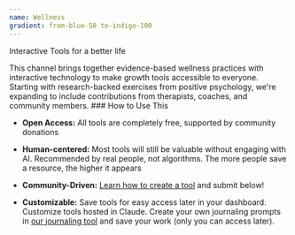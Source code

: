 ```yaml
---
name: Wellness
gradient: from-blue-50 to-indigo-100
---
```


<Title>Recursive.eco wellness channel:</Title>

<Subtitle>Interactive Tools for a better life</Subtitle>

<Text>
This channel brings together evidence-based wellness practices with interactive technology to make growth tools accessible to everyone. Starting with research-backed exercises from positive psychology, we're expanding to include contributions from therapists, coaches, and community members.
</Text>

<Box>
### How to Use This

- **Open Access:** All tools are completely free, supported by community donations
- **Human-centered:** Most tools will still be valuable without engaging with AI. Recommended by real people, not algorithms. The more people save a resource, the higher it appears

- **Community-Driven:** [Learn how to create a tool](https://www.recursive.eco/pages/courses/course-viewer.html?course=vibe-coding-101) and submit below!
- **Customizable:** Save tools for easy access later in your dashboard. Customize tools hosted in Claude. Create your own journaling prompts in [our journaling tool](https://journal.recursive.eco/) and save your work (only you can access later).
</Box>
